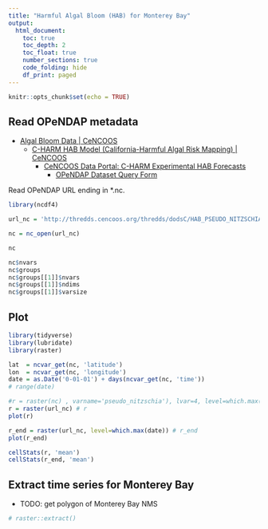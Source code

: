 ```yaml
---
title: "Harmful Algal Bloom (HAB) for Monterey Bay"
output:
  html_document:
    toc: true
    toc_depth: 2
    toc_float: true
    number_sections: true
    code_folding: hide
    df_print: paged
---
```


```r
knitr::opts_chunk$set(echo = TRUE)
```

## Read OPeNDAP metadata

* [Algal Bloom Data | CeNCOOS](http://www.cencoos.org/data/parameters/blooms)
    * [C-HARM HAB Model (California-Harmful Algal Risk Mapping) | CeNCOOS](http://www.cencoos.org/data/models/habs)
        * [CeNCOOS Data Portal: C-HARM Experimental HAB Forecasts](http://data.cencoos.org/#module-metadata/fff184a0-d1e0-11e4-9003-00265529168c/17117792-9441-414e-939b-271e511a0664)
            * [OPeNDAP Dataset Query Form](https://thredds.cencoos.org/thredds/dodsC/HAB_PSEUDO_NITZSCHIA_NOWCAST.nc.html)

Read OPeNDAP URL ending in *.nc.

```r
library(ncdf4)

url_nc = 'http://thredds.cencoos.org/thredds/dodsC/HAB_PSEUDO_NITZSCHIA_NOWCAST.nc'

nc = nc_open(url_nc)

nc
```


```r
nc$nvars
nc$groups
nc$groups[[1]]$nvars
nc$groups[[1]]$ndims
nc$groups[[1]]$varsize
```

## Plot

```r
library(tidyverse)
library(lubridate)
library(raster)

lat  = ncvar_get(nc, 'latitude')
lon  = ncvar_get(nc, 'longitude')
date = as.Date('0-01-01') + days(ncvar_get(nc, 'time'))
# range(date)

#r = raster(nc) , varname='pseudo_nitzschia'), lvar=4, level=which.max(date))
r = raster(url_nc) # r
plot(r)
```

```r
r_end = raster(url_nc, level=which.max(date)) # r_end
plot(r_end)
```

```r
cellStats(r, 'mean')
cellStats(r_end, 'mean')
```


## Extract time series for Monterey Bay

- TODO: get polygon of Monterey Bay NMS

```r
# raster::extract()
```

